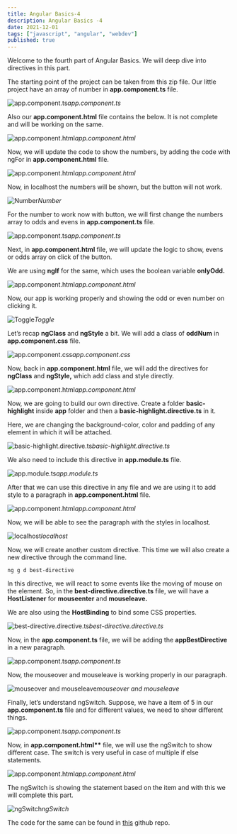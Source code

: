```yaml
---
title: Angular Basics-4
description: Angular Basics -4
date: 2021-12-01
tags: ["javascript", "angular", "webdev"]
published: true
---
```



Welcome to the fourth part of Angular Basics. We will deep dive into directives in this part.

The starting point of the project can be taken from this zip file. Our little project have an array of number in **app.component.ts** file.

![app.component.ts](https://res.cloudinary.com/dxkxvfo2o/image/upload/v1660738867/New-blogs/ankit-8/2_bswkrl.png)_app.component.ts_

Also our **app.component.html** file contains the below. It is not complete and will be working on the same.

![app.component.html](https://res.cloudinary.com/dxkxvfo2o/image/upload/v1660738867/New-blogs/ankit-8/3_d8fpoz.png)_app.component.html_

Now, we will update the code to show the numbers, by adding the code with ngFor in **app.component.html** file.

![app.component.html](https://res.cloudinary.com/dxkxvfo2o/image/upload/v1660738867/New-blogs/ankit-8/4_hzglu1.png)_app.component.html_

Now, in localhost the numbers will be shown, but the button will not work.

![Number](https://res.cloudinary.com/dxkxvfo2o/image/upload/v1660738866/New-blogs/ankit-8/5_ow41by.png)_Number_

For the number to work now with button, we will first change the numbers array to odds and evens in **app.component.ts** file.

![app.component.ts](https://res.cloudinary.com/dxkxvfo2o/image/upload/v1660738868/New-blogs/ankit-8/6_ddwrt0.png)_app.component.ts_

Next, in **app.component.html** file, we will update the logic to show, evens or odds array on click of the button.

We are using **ngIf** for the same, which uses the boolean variable **onlyOdd.**

![app.component.html](https://res.cloudinary.com/dxkxvfo2o/image/upload/v1660738868/New-blogs/ankit-8/7_yytb2y.png)_app.component.html_

Now, our app is working properly and showing the odd or even number on clicking it.

![Toggle](https://res.cloudinary.com/dxkxvfo2o/image/upload/v1660738868/New-blogs/ankit-8/8_jmjzrn.png)_Toggle_

Let’s recap **ngClass** and **ngStyle** a bit. We will add a class of **oddNum** in **app.component.css** file.

![app.component.css](https://res.cloudinary.com/dxkxvfo2o/image/upload/v1660738868/New-blogs/ankit-8/9_waofx8.png)_app.component.css_

Now, back in **app.component.html** file, we will add the directives for **ngClass** and **ngStyle,** which add class and style directly.

![app.component.html](https://res.cloudinary.com/dxkxvfo2o/image/upload/v1660738869/New-blogs/ankit-8/10_db2fgl.png)_app.component.html_

Now, we are going to build our own directive. Create a folder **basic-highlight** inside **app** folder and then a **basic-highlight.directive.ts** in it.

Here, we are changing the background-color, color and padding of any element in which it will be attached.

![basic-highlight.directive.ts](https://res.cloudinary.com/dxkxvfo2o/image/upload/v1660738868/New-blogs/ankit-8/11_mldibs.png)_basic-highlight.directive.ts_

We also need to include this directive in **app.module.ts** file.

![app.module.ts](https://res.cloudinary.com/dxkxvfo2o/image/upload/v1660738869/New-blogs/ankit-8/12_fnwflb.png)_app.module.ts_

After that we can use this directive in any file and we are using it to add style to a paragraph in **app.component.html** file.

![app.component.html](https://res.cloudinary.com/dxkxvfo2o/image/upload/v1660738870/New-blogs/ankit-8/13_jho6ak.png)_app.component.html_

Now, we will be able to see the paragraph with the styles in localhost.

![localhost](https://res.cloudinary.com/dxkxvfo2o/image/upload/v1660738869/New-blogs/ankit-8/14_mc10ta.png)_localhost_

Now, we will create another custom directive. This time we will also create a new directive through the command line.


```
ng g d best-directive
```

In this directive, we will react to some events like the moving of mouse on the element. So, in the **best-directive.directive.ts** file, we will have a **HostListener** for **mouseenter** and **mouseleave.**

We are also using the **HostBinding** to bind some CSS properties.

![best-directive.directive.ts](https://res.cloudinary.com/dxkxvfo2o/image/upload/v1660738869/New-blogs/ankit-8/15_glubkl.png)_best-directive.directive.ts_

Now, in the **app.component.ts** file, we will be adding the **appBestDirective** in a new paragraph.

![app.component.ts](https://res.cloudinary.com/dxkxvfo2o/image/upload/v1660738869/New-blogs/ankit-8/16_dwjdsl.png)_app.component.ts_

Now, the mouseover and mouseleave is working properly in our paragraph.

![mouseover and mouseleave](https://res.cloudinary.com/dxkxvfo2o/image/upload/v1660738870/New-blogs/ankit-8/17_zxmkxm.gif)_mouseover and mouseleave_

Finally, let’s understand ngSwitch. Suppose, we have a item of 5 in our **app.component.ts** file and for different values, we need to show different things.

![app.component.ts](https://res.cloudinary.com/dxkxvfo2o/image/upload/v1660738870/New-blogs/ankit-8/18_xiezd9.png)_app.component.ts_

Now, in **app.component.html\*\*** file, we will use the ngSwitch to show different case. The switch is very useful in case of multiple if else statements.

![app.component.html](https://res.cloudinary.com/dxkxvfo2o/image/upload/v1660738870/New-blogs/ankit-8/19_j8cl4v.png)_app.component.html_

The ngSwitch is showing the statement based on the item and with this we will complete this part.

![ngSwitch](https://res.cloudinary.com/dxkxvfo2o/image/upload/v1660738870/New-blogs/ankit-8/20_jawjjh.png)_ngSwitch_

The code for the same can be found in [this](https://github.com/nabendu82/directive-deepdive) github repo.
